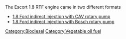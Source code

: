 The Escort 1.8 RTF engine came in two different formats

* [[1.8 Ford indirect injection with CAV rotary pump]]
* [[1.8 Ford indirect injection with Bosch rotary pump]]

{{Stub}}
[[Category:Biodiesel]]
[[Category:Vegetable oil fuel]]